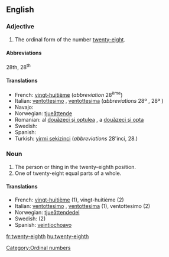 ==English==

===Adjective===
{{en-adj|-}}

# The ordinal form of the number [[twenty-eight]].

====Abbreviations====
28th, 28<sup>th</sup>

====Translations====

* French: [[vingt-huitième]] (''abbreviation'' 28<sup>ème</sup>)
* Italian: [[ventottesimo]] {{m}}, [[ventottesima]] {{f}} (''abbreviations'' 28º {{m}}, 28ª {{f}})
* Navajo: {{tø|nv|naadiin tseebíí góneʼ}}
* Norwegian: [[tjueåttende]]
* Romanian: al [[douăzeci şi optulea]] {{m}}, a [[douăzeci şi opta]] {{f}}
* Swedish: {{t-|sv|tjugoåttonde}}
* Spanish: {{t+|es|veintiocho}}
* Turkish: [[yirmi sekizinci]] (''abbreviations'' 28'inci, 28.)

===Noun===
{{en-noun}}

# The person or thing in the twenty-eighth position.
# One of twenty-eight equal parts of a whole.

====Translations====

* French: [[vingt-huitième]] {{m|f}} (1), vingt-huitième {{m}} (2)
* Italian: [[ventottesimo]] {{m}}, [[ventottesima]] {{f}} (1), ventottesimo {{m}} (2)
* Norwegian: [[tjueåttendedel]]
* Swedish: {{t|sv|tjugoåttondel}} (2)
* Spanish: [[veintiochoavo]]

[[Category:Ordinal numbers]]

[[fr:twenty-eighth]]
[[hu:twenty-eighth]]
